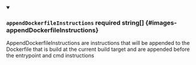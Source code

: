 
<details className="config-field" data-expandable="false" open>
<summary>

### `appendDockerfileInstructions` <span class="config-field-required" data-required="false">required</span> <span class="config-field-type">string[]</span> <span class="config-field-default"></span> <span class="config-field-enum"></span> {#images-appendDockerfileInstructions}

AppendDockerfileInstructions are instructions that will be appended to the Dockerfile that is build
at the current build target and are appended before the entrypoint and cmd instructions

</summary>



</details>
